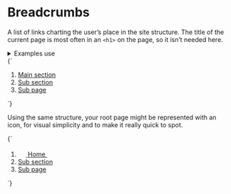
<Meta title="UI/Navigation/Breadcrumbs" />

# Breadcrumbs

A list of links charting the user’s place in the site structure. The title of the current page is most often in an `<h1>` on the page, so it isn’t needed here.

<details class="u-margin-xl-y">
  <summary class="u-h4 u-font-medium">Examples use</summary>
  <ul>
    <li>
      <a href="/docs/atoms-icon--icon">a-icon</a>
    </li>
    <li>
      <a href="/docs/atoms-list-reset--list-reset">u-list-none</a>
    </li>
    <li>
      <a href="/docs/utilities-typography--typography">u-h6</a>
    </li>
    <li>
      <a href="/docs/utilities-flex--flex">u-flex</a>
    </li>
    <li>
      <a href="/docs/utilities-box-alignment--items-center">u-items-center</a>
    </li>
    <li>
      <a href="/docs/utilities-color--brand-1">u-fg</a>
    </li>
    <li>
      <a href="/docs/utilities-margin--margin-m">u-margin</a>
    </li>
    <li>
      <a href="/docs/utilities-line-height--u-line-height-min">
        u-line-height-min
      </a>
    </li>
  </ul>
</details>

<Canvas isColumn>
  <Story name="Breadcrumbs">
    {`
      <nav aria-label="breadcrumbs">
        <ol class="u-h6 u-list-none u-flex u-flex-wrap u-items-center">
          <li class="u-margin-xs-right u-flex u-items-center">
            <a href="/">Main section</a>
            <svg width="14" height="14" class="a-icon a-icon--m u-fg-grayscale u-margin-xs-left" aria-hidden="true" focusable="false" xmlns="http://www.w3.org/2000/svg" viewBox="0 0 100 100">
              <use xlink:href="${icons}#icon-caret-right"></use>
            </svg>
          </li>
          <li class="u-margin-xs-right u-flex u-items-center">
            <a href="/">Sub section</a>
            <svg width="14" height="14" class="a-icon a-icon--m u-fg-grayscale u-margin-xs-left" aria-hidden="true" focusable="false" xmlns="http://www.w3.org/2000/svg" viewBox="0 0 100 100">
              <use xlink:href="${icons}#icon-caret-right"></use>
            </svg>
          </li>
          <li class="u-margin-xs-right u-flex u-items-center">
            <a href="/">Sub page</a>
            <svg width="14" height="14" class="a-icon a-icon--m u-fg-grayscale u-margin-xs-left" aria-hidden="true" focusable="false" xmlns="http://www.w3.org/2000/svg" viewBox="0 0 100 100">
              <use xlink:href="${icons}#icon-caret-right"></use>
            </svg>
          </li>
        </ol>
      </nav>
    `}
  </Story>
</Canvas>

Using the same structure, your root page might be represented with an icon, for visual simplicity and to make it really quick to spot.

<Canvas>
  <Story name="Breadcrumbs with icon">
    {`
      <nav aria-label="breadcrumbs">
        <ol class="u-h6 u-list-none u-flex u-flex-wrap u-items-center u-line-height-min">
          <li class="u-margin-xs-right u-flex u-items-center">
            <a href="/" class="u-margin-xs-right u-flex u-items-center">
              <svg width="18" height="18" xmlns="http://www.w3.org/2000/svg" class="a-icon a-icon--l" viewBox="0 0 100 100">
                <use xlink:href="${icons}#icon-home"></use>
              </svg>
              <span class="u-sr-only">Home</span>
              <svg width="14" height="14" class="a-icon a-icon--m u-fg-grayscale u-margin-xs-left" aria-hidden="true" focusable="false" xmlns="http://www.w3.org/2000/svg" viewBox="0 0 100 100">
              <use xlink:href="${icons}#icon-caret-right"></use>
            </svg>
            </a>
          </li>
          <li class="u-margin-xs-right u-flex u-items-center">
            <a href="/">Sub section</a>
            <svg width="14" height="14" class="a-icon a-icon--m u-fg-grayscale u-margin-xs-left" aria-hidden="true" focusable="false" xmlns="http://www.w3.org/2000/svg" viewBox="0 0 100 100">
              <use xlink:href="${icons}#icon-caret-right"></use>
            </svg>
          </li>
          <li class="u-margin-xs-right u-flex u-items-center">
            <a href="/">Sub page</a>
            <svg width="14" height="14" class="a-icon a-icon--m u-fg-grayscale u-margin-xs-left" aria-hidden="true" focusable="false" xmlns="http://www.w3.org/2000/svg" viewBox="0 0 100 100">
              <use xlink:href="${icons}#icon-caret-right"></use>
            </svg>
          </li>
        </ol>
      </nav>
    `}
  </Story>
</Canvas>
